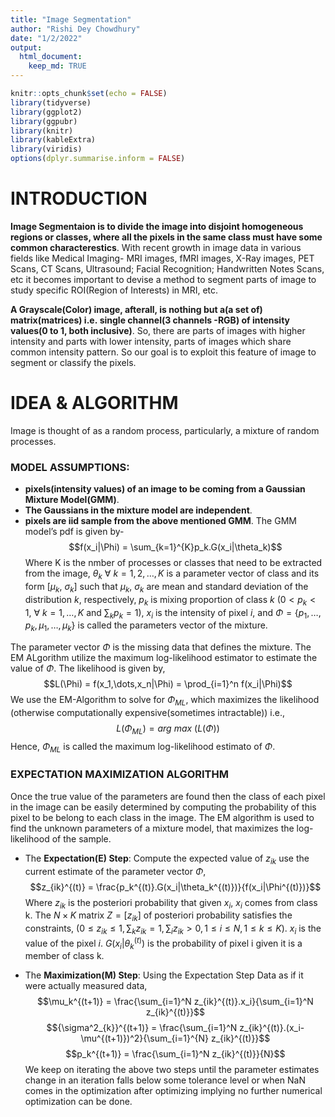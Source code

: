 ```yaml
---
title: "Image Segmentation"
author: "Rishi Dey Chowdhury"
date: "1/2/2022"
output: 
  html_document:
    keep_md: TRUE
---
```


```r
knitr::opts_chunk$set(echo = FALSE)
library(tidyverse)
library(ggplot2)
library(ggpubr)
library(knitr)
library(kableExtra)
library(viridis)
options(dplyr.summarise.inform = FALSE)
```

# INTRODUCTION

**Image Segmentaion is to divide the image into disjoint homogeneous regions or classes, where all the pixels in the same class must have some common characterestics**. With recent growth in image data in various fields like Medical Imaging- MRI images, fMRI images, X-Ray images, PET Scans, CT Scans, Ultrasound; Facial Recognition; Handwritten Notes Scans, etc it becomes important to devise a method to segment parts of image to study specific ROI(Region of Interests) in MRI, etc.

**A Grayscale(Color) image, afterall, is nothing but a(a set of) matrix(matrices) i.e. single channel(3 channels -RGB) of intensity values(0 to 1, both inclusive)**. So, there are parts of images with higher intensity and parts with lower intensity, parts of images which share common intensity pattern. So our goal is to exploit this feature of image to segment or classify the pixels.

# IDEA & ALGORITHM

Image is thought of as a random process, particularly, a mixture of random processes.

### MODEL ASSUMPTIONS:
- **pixels(intensity values) of an image to be coming from a Gaussian Mixture Model(GMM)**.
- **The Gaussians in the mixture model are independent**.
- **pixels are iid sample from the above mentioned GMM**.
The GMM model's pdf is given by-
$$f(x_i|\Phi) = \sum_{k=1}^{K}p_k.G(x_i|\theta_k)$$
Where K is the nmber of processes or classes that need to be extracted from the image, $\theta_k\ \forall\ k=1,2,\dots, K$ is a parameter vector of class  and its form $[\mu_k,\ \sigma_k]$ such that $\mu_k,\ \sigma_k$ are mean and standard deviation of the distribution $k$, respectively, $p_k$ is mixing proportion of class $k$ ($0<p_k<1,\ \forall\ k=1,\dots,K$ and $\sum_kp_k=1$), $x_i$ is the intensity of pixel $i$, and $\Phi = \{p_1,\dots, p_k, \mu_1,\dots,\mu_k \}$ is called the parameters vector of the mixture.

The parameter vector $\Phi$ is the missing data that defines the mixture. The EM ALgorithm utilize the maximum log-likelihood estimator to estimate the value of $\Phi$. The likelihood is given by,
$$L(\Phi) = f(x_1,\dots,x_n|\Phi) = \prod_{i=1}^n f(x_i|\Phi)$$
We use the EM-Algorithm to solve for $\Phi_{ML}$, which maximizes the likelihood (otherwise computationally expensive(sometimes intractable)) i.e.,
$$L(\Phi_{ML}) = arg\ max\ (L(\Phi))$$
Hence, $\Phi_{ML}$ is called the maximum log-likelihood estimato of $\Phi$.

### EXPECTATION MAXIMIZATION ALGORITHM

Once the true value of the parameters are found then the class of each pixel in the image can be easily determined by computing the probability of this pixel to be belong to each class in the image. The EM algorithm is used to find the unknown parameters of a mixture model, that maximizes the log-likelihood of the sample.

- The **Expectation(E) Step**:
Compute the expected value of $z_{ik}$ use the current estimate of the parameter vector $\Phi$,
$$z_{ik}^{(t)} = \frac{p_k^{(t)}.G(x_i|\theta_k^{(t)})}{f(x_i|\Phi^{(t)})}$$
Where $z_{ik}$ is the posteriori probability that given $x_i,\ x_i$ comes from class k. The $N\times K$ matrix $Z=[z_{ik}]$ of posteriori probability satisfies the constraints, ($0\leq z_{ik}\leq 1, \sum_k z_{ik} = 1, \sum_i z_{ik}>0, 1\leq i\leq N, 1\leq k\leq K$). $x_i$ is the value of the pixel $i$. $G(x_i|\theta_k^{(t)})$ is the probability of pixel i given it is a member of class k.

- The **Maximization(M) Step**:
Using the Expectation Step Data as if it were actually measured data,
$$\mu_k^{(t+1)} = \frac{\sum_{i=1}^N z_{ik}^{(t)}.x_i}{\sum_{i=1}^N z_{ik}^{(t)}}$$
$${\sigma^2_{k}}^{(t+1)} = \frac{\sum_{i=1}^N z_{ik}^{(t)}.(x_i-\mu^{(t+1)})^2}{\sum_{i=1}^{N} z_{ik}^{(t)}}$$
$$p_k^{(t+1)} = \frac{\sum_{i=1}^N z_{ik}^{(t)}}{N}$$
We keep on iterating the above two steps until the parameter estimates change in an iteration falls below some tolerance level or when NaN comes in the optimization after optimizing implying no further numerical optimization can be done.

